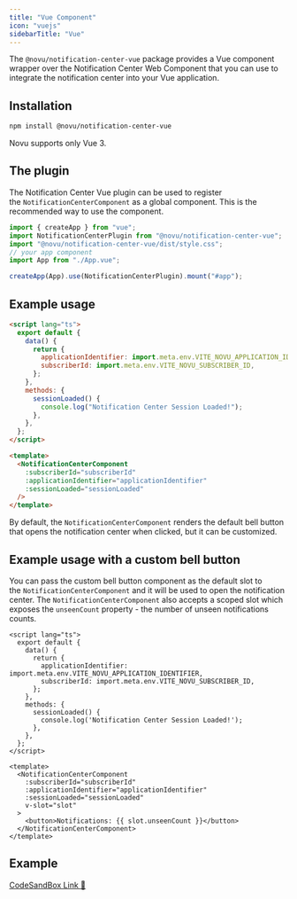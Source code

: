 ```yaml
---
title: "Vue Component"
icon: "vuejs"
sidebarTitle: "Vue"
---
```


The `@novu/notification-center-vue` package provides a Vue component wrapper over the Notification Center Web Component that you can use to integrate the notification center into your Vue application.

## Installation

```bash
npm install @novu/notification-center-vue
```

<Info>Novu supports only Vue 3.</Info>

## The plugin

The Notification Center Vue plugin can be used to register the `NotificationCenterComponent` as a global component. This is the recommended way to use the component.

```typescript
import { createApp } from "vue";
import NotificationCenterPlugin from "@novu/notification-center-vue";
import "@novu/notification-center-vue/dist/style.css";
// your app component
import App from "./App.vue";

createApp(App).use(NotificationCenterPlugin).mount("#app");
```

## Example usage

```html
<script lang="ts">
  export default {
    data() {
      return {
        applicationIdentifier: import.meta.env.VITE_NOVU_APPLICATION_IDENTIFIER,
        subscriberId: import.meta.env.VITE_NOVU_SUBSCRIBER_ID,
      };
    },
    methods: {
      sessionLoaded() {
        console.log("Notification Center Session Loaded!");
      },
    },
  };
</script>

<template>
  <NotificationCenterComponent
    :subscriberId="subscriberId"
    :applicationIdentifier="applicationIdentifier"
    :sessionLoaded="sessionLoaded"
  />
</template>
```

By default, the `NotificationCenterComponent` renders the default bell button that opens the notification center when clicked, but it can be customized.

## Example usage with a custom bell button

You can pass the custom bell button component as the default slot to the `NotificationCenterComponent` and it will be used to open the notification center. The `NotificationCenterComponent` also accepts a scoped slot which exposes the `unseenCount` property - the number of unseen notifications counts.

```tsx
<script lang="ts">
  export default {
    data() {
      return {
        applicationIdentifier: import.meta.env.VITE_NOVU_APPLICATION_IDENTIFIER,
        subscriberId: import.meta.env.VITE_NOVU_SUBSCRIBER_ID,
      };
    },
    methods: {
      sessionLoaded() {
        console.log('Notification Center Session Loaded!');
      },
    },
  };
</script>

<template>
  <NotificationCenterComponent
    :subscriberId="subscriberId"
    :applicationIdentifier="applicationIdentifier"
    :sessionLoaded="sessionLoaded"
    v-slot="slot"
  >
    <button>Notifications: {{ slot.unseenCount }}</button>
  </NotificationCenterComponent>
</template>
```

## Example

[CodeSandBox Link 🔗](https://codesandbox.io/p/sandbox/novu-vue-in-app-88p8vx)

